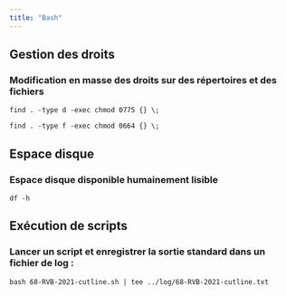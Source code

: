 ```yaml
---
title: "Bash"
---
```


## Gestion des droits

### Modification en masse des droits sur des répertoires et des fichiers

`find . -type d -exec chmod 0775 {} \;`

`find . -type f -exec chmod 0664 {} \;`

## Espace disque

### Espace disque disponible humainement lisible

`df -h`

## Exécution de scripts

### Lancer un script et enregistrer la sortie standard dans un fichier de log :

`bash 68-RVB-2021-cutline.sh | tee ../log/68-RVB-2021-cutline.txt`